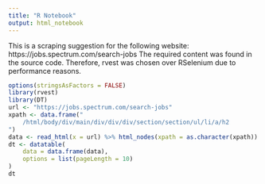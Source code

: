 ```yaml
---
title: "R Notebook"
output: html_notebook
---
```


This is a scraping suggestion for the following website: 
https://jobs.spectrum.com/search-jobs
The required content was found in the source code. Therefore, rvest was chosen over RSelenium due to performance reasons.

```r
options(stringsAsFactors = FALSE)
library(rvest)
library(DT)
url <- "https://jobs.spectrum.com/search-jobs"
xpath <- data.frame("
	/html/body/div/main/div/div/div/section/section/ul/li/a/h2
")
data <- read_html(x = url) %>% html_nodes(xpath = as.character(xpath)) %>% html_text()
dt <- datatable(
	data = data.frame(data),
	options = list(pageLength = 10)
)
dt
```
